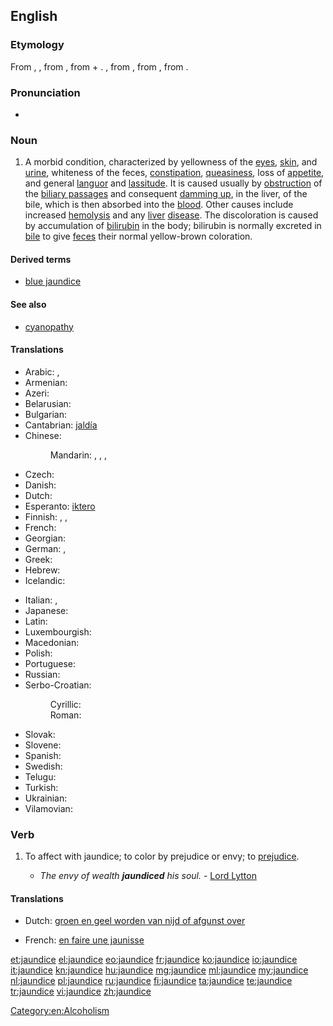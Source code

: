 ==English==
{{wikipedia}}

===Etymology===
From {{etyl|enm|en}} {{term|jaundis||lang=enm}}, {{term|jaunis||lang=enm}}, from {{etyl|frm|en}} {{term|jaunisse||lang=frm}}, from {{term|jaune||lang=frm|yellow}} + {{term|-isse||lang=frm|[[-ice]], '-ness'}}. {{term|jaune|Jaune|lang=frm}}, from {{etyl|fro|en}} {{term|jalne||lang=fro}}, from {{etyl|la}} {{term|galbinus||lang=la|yellowish}}, from {{term|galbus||lang=la|yellow}}.

===Pronunciation===
* {{IPA|/ˈdʒɔndɪs/}}

===Noun===
{{en-noun|-}}

# {{pathology}} A morbid condition, characterized by yellowness of the [[eye]]s, [[skin]], and [[urine]], whiteness of the feces, [[constipation]], [[queasiness]], loss of [[appetite]], and general [[languor]] and [[lassitude]]. It is caused usually by [[obstruction]] of the [[biliary passage]]s and consequent [[damming up]], in the liver, of the bile, which is then absorbed into the [[blood]]. Other causes include increased [[hemolysis]] and any [[liver]] [[disease]]. The discoloration is caused by accumulation of [[bilirubin]] in the body; bilirubin is normally excreted in [[bile]] to give [[feces]] their normal yellow-brown coloration.

====Derived terms====
* [[blue jaundice]]

====See also====
* [[cyanopathy]]

====Translations====
{{trans-top|morbid condition}}
* Arabic: {{t|ar|صفار|m|tr=ṣufār|sc=Arab}}, {{t|ar|يرقان|m|tr=yaraqān|sc=Arab}}
* Armenian: {{t-|hy|դեղնախտ|tr=deġnaxt}}
* Azeri: {{t-|az|sarılıq}}
* Belarusian: {{t|be|жаўтуха|f|tr=žaŭtúxa|sc=Cyrl}}
* Bulgarian: {{t|bg|жълтеница|f|tr=žǎltenica|sc=Cyrl}}
* Cantabrian: [[jaldía]] {{f}}
* Chinese:
*: Mandarin: {{t|cmn|黃疸|sc=Hani}}, {{t|cmn|黄疸|tr=huángdǎn|sc=Hani}}, {{t|cmn|黃疸病|sc=Hani}}, {{t|cmn|黄疸病|tr=huángdǎnbìng|sc=Hani}}
* Czech: {{t+|cs|žloutenka|f}}
* Danish: {{t-|da|gulsot}}
* Dutch: {{t+|nl|geelzucht|f}}
* Esperanto: [[iktero]]
* Finnish: {{t-|fi|keltaisuus}}, {{t+|fi|keltatauti}}, {{t-|fi|ikterus}}
* French: {{t+|fr|jaunisse|f}}
* Georgian: {{t|ka|დანდალუკი|tr=dandaluki|sc=Geor}}
* German: {{t|de|Gelbsucht|f}}, {{t|de|Ikterus|f}}
* Greek: {{t+|el|ίκτερος|tr=íkteros}}
* Hebrew: {{t|he|צהבת|tr=tzahevet|sc=Hebr}}
* Icelandic: {{t+|is|gula|f}}
{{trans-mid}}
* Italian: {{t+|it|itterizia|f}},  {{t+|it|ittero|m}}
* Japanese: {{t|ja|黄疸|tr=おうだん, ōdan|sc=Jpan}}
* Latin: {{t-|la|aurugo|f|alt=aurūgō}}
* Luxembourgish: {{t-|lb|Gielzecht|f}}
* Macedonian: {{t|mk|жолтица|f|tr=žóltica|sc=Cyrl}}
* Polish: {{t+|pl|żółtaczka|f}}
* Portuguese: {{t+|pt|icterícia|f}}
* Russian: {{t+|ru|желтуха|f|tr=želtúxa}}
* Serbo-Croatian:
*: Cyrillic: {{t|sh|жутица|f}}
*: Roman: {{t|sh|žutica|f}}
* Slovak: {{t|sk|žltačka|f}}
* Slovene: {{t|sl|zlatenica|f}}
* Spanish: {{t|es|ictericia|f}}
* Swedish: {{t+|sv|gulsot}}
* Telugu: {{t|te|కామెర్లు|tr=kāmerlu|sc=Telu}}
* Turkish: {{t+|tr|sarılık}}
* Ukrainian: {{t|uk|жовтяниця|f|tr=žovtjanýcja|sc=Cyrl}}
* Vilamovian: {{tø|wym|gaołzyft}}
{{trans-bottom}}

===Verb===
{{en-verb|jaundic|ing}}

# {{transitive}} To affect with jaundice; to color by prejudice or envy; to [[prejudice]].
#* ''The envy of wealth '''jaundiced''' his soul.'' - [[w:Lord Lytton|Lord Lytton]]

====Translations====
{{trans-top|affect with jaundice; prejudice}}
* Dutch: [[groen en geel worden van nijd of afgunst over]] {{f}}
{{trans-mid}}
* French: [[en faire une jaunisse]] {{f}}
{{trans-bottom}}

[[Category:en:Alcoholism]]

[[et:jaundice]]
[[el:jaundice]]
[[eo:jaundice]]
[[fr:jaundice]]
[[ko:jaundice]]
[[io:jaundice]]
[[it:jaundice]]
[[kn:jaundice]]
[[hu:jaundice]]
[[mg:jaundice]]
[[ml:jaundice]]
[[my:jaundice]]
[[nl:jaundice]]
[[pl:jaundice]]
[[ru:jaundice]]
[[fi:jaundice]]
[[ta:jaundice]]
[[te:jaundice]]
[[tr:jaundice]]
[[vi:jaundice]]
[[zh:jaundice]]
